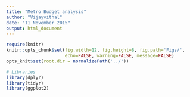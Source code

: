 ```yaml
---
title: "Metro Budget analysis"
author: "Vijayvithal"
date: "11 November 2015"
output: html_document
---
```


```r

require(knitr)
knitr::opts_chunk$set(fig.width=12, fig.height=8, fig.path='Figs/',
                      echo=FALSE, warning=FALSE, message=FALSE)
opts_knit$set(root.dir = normalizePath('../'))

# Libraries
library(dplyr)
library(tidyr)
library(ggplot2)
```